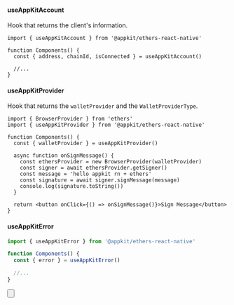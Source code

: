 
#### useAppKitAccount

Hook that returns the client's information.

```tsx
import { useAppKitAccount } from '@appkit/ethers-react-native'

function Components() {
  const { address, chainId, isConnected } = useAppKitAccount()

  //...
}
```

#### useAppKitProvider

Hook that returns the `walletProvider` and the `WalletProviderType`.

```tsx
import { BrowserProvider } from 'ethers'
import { useAppKitProvider } from '@appkit/ethers-react-native'

function Components() {
  const { walletProvider } = useAppKitProvider()

  async function onSignMessage() {
    const ethersProvider = new BrowserProvider(walletProvider)
    const signer = await ethersProvider.getSigner()
    const message = 'hello appkit rn + ethers'
    const signature = await signer.signMessage(message)
    console.log(signature.toString())
  }

  return <button onClick={() => onSignMessage()}>Sign Message</button>
}
```

#### useAppKitError

```ts
import { useAppKitError } from '@appkit/ethers-react-native'

function Components() {
  const { error } = useAppKitError()

  //...
}
```

<Button
  name="Learn More About Ethers"
  url="https://docs.ethers.org/v6/getting-started/#getting-started--contracts"
/>
